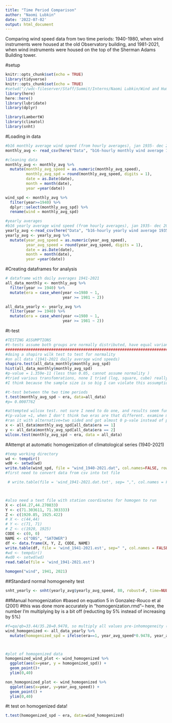 ```yaml
---
title: "Time Period Comparison"
author: "Naomi Lubkin"
date: '2022-07-02'
output: html_document
---
```

Comparing wind speed data from two time periods: 1940-1980, when wind instruments
were housed at the old Observatory building, and 1981-2021, when wind instruments
were housed on the top of the Sherman Adams Building tower. 

#setup
```r
knitr::opts_chunk$set(echo = TRUE)
library(tidyverse)
knitr::opts_chunk$set(echo = TRUE)
#setwd("//wdc-fileserver/Staff/Summit/Interns/Naomi Lubkin/Wind and Humidity Climate Trends")
library(here)
here::here()
library(lubridate)
library(dplyr)

library(LambertW)
library(climatol)
library(snht)
```


#Loading in data
```r
#b16 monthly average wind speed (from hourly averages), jan 1935- dec 2021
monthly_avg <- read_csv(here("Data", "b16-hourly monthly wind average 1935-2021.csv"))

#cleaning data
monthly_avg <- monthly_avg %>%
  mutate(monthly_avg_speed = as.numeric(monthly_avg_speed), 
         monthly_avg_spd = round(monthly_avg_speed, digits = 1), 
         date = as.Date(date), 
         month = month(date), 
         year =year(date)) 

wind_spd <- monthly_avg %>%
  filter(year>=1940) %>% 
  dplyr::select(monthly_avg_spd) %>% 
  rename(wind = monthly_avg_spd)

#yearly averages 
#b16 yearly average wind speed (from hourly averages), jan 1935- dec 2021
yearly_avg <-read_csv(here("Data", "b16-hourly yearly wind average 1935-2021.csv"))
yearly_avg <- yearly_avg %>%
  mutate(year_avg_speed = as.numeric(year_avg_speed), 
         year_avg_speed = round(year_avg_speed, digits = 1), 
         date = as.Date(date), 
         month = month(date), 
         year =year(date))


```

#Creating dataframes for analysis

```r
# dataframe with daily averages 1941-2021
all_data_monthly <- monthly_avg %>%
  filter(year >= 1940) %>%
  mutate(era = case_when(year <=1980 ~ 1, 
                         year >= 1981 ~ 2))

all_data_yearly <- yearly_avg %>%
  filter(year >= 1940) %>%
  mutate(era = case_when(year <=1980 ~ 1, 
                         year >= 1981 ~ 2))

```



#t-test
```r
#TESTING ASSUMPTIONS
#t-tests assume both groups are normally distributed, have equal variances, so need to test for that first
######################################################################################
#doing a shapiro wilk test to test for normality 
#on all data (1941-2021 daily average wind speeds)
shapiro.test(all_data_monthly$monthly_avg_spd)
hist(all_data_monthly$monthly_avg_spd)
#p-value = 1.359e-11 (less than 0.05, cannot assume normality )
#tried various transfomrations, none I tried (log, square, cube) really helped
#I think because the sample size is so big I can violate this assumption? 

#t-test between the two time periods
t.test(monthly_avg_spd ~ era, data=all_data)
#p= 0.0007762

#attempted wilcox test. not sure I need to do one, and results seem funky 
#(p-value =1, when I don't think two eras are that different. examine more closely before using
#ran it with alternative=two sided and got almost 0 p-vale instead of p-value 1. need to do more research
x <- all_data$monthly_avg_spd[all_data$era == 1]
y <- all_data$monthly_avg_spd[all_data$era == 2]
wilcox.test(monthly_avg_spd ~ era, data = all_data)
```

#Attempt at automatic homogenization of climatological series (1940-2021)
```r
#temp working directory
wd <- tempdir()
wd0 <- setwd(wd)
write.table(wind_spd, file = "wind_1940-2021.dat", col.names=FALSE, row.names = FALSE)
#first need to convert data from csv into txt file

 # write.table(file = 'wind_1941-2021.dat.txt', sep= ",", col.names = FALSE, row.names = FALSE)



#also need a text file with station coordinates for homogen to run 
X <- c(44.27,44.270833)
Y <- c(71.303611, 71.303333)
Z <- c(1920.85, 1925.422)
# X <- c(44,44)
# Y <- c(71, 71)
# Z <- c(1920, 1925)
CODE <- c(0, 0)
NAME <- c("OBS", "SATOWER")
df <- data.frame(X, Y, Z, CODE, NAME)
write.table(df, file = 'wind_1941-2021.est', sep=" ", col.names = FALSE, row.names = FALSE)
#wd <- tempdir()
#wd0 <- setwd(wd)
read.table(file = 'wind_1941-2021.est')

homogen("wind", 1941, 2021)
```


##Standard normal homogeneity test
```r
snht_yearly <- snht(yearly_avg$yearly_avg_speed, 80, robust=F, time=NULL)
```

##Manual homogenization 
#based on equation 5 in Gonzalez-Rouco et al (2001)
#this was done more accurately in "homogenization.rmd"-- here, the number I'm multiplying by is a bit off (reducting by 5% instead of increasing by 5%)
```r
#f=qa/qb=33.44/35.28=0.9478, so multiply all values pre-inhomogeneity (1940-1980) by 0.9478
wind_homogenized <- all_data_yearly %>%
  mutate(homogenized_spd = ifelse(era==1, year_avg_speed*0.9478, year_avg_speed))



#plot of homogenized data
homogenized_wind_plot <- wind_homogenized %>%
  ggplot(aes(x=year, y = homogenized_spd)) +
  geom_point()+
  ylim(0,40)

non_homogonized_plot <- wind_homogenized %>%
  ggplot(aes(x=year, y=year_avg_speed)) +
  geom_point() +
  ylim(0,40)
```

#t test on homogenized data!
```r
t.test(homogenized_spd ~ era, data=wind_homogenized)
```


